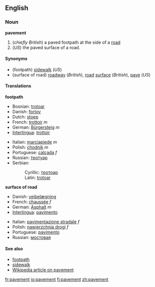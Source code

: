 ==English==
===Noun===
'''pavement'''

#(''chiefly British'') a paved footpath at the side of a [[road]]
#(''US'') the paved surface of a road.

====Synonyms====
*(footpath) [[sidewalk]] (''US'')
*(surface of road) [[roadway]] (''British''), [[road]] [[surface]] (''British''), [[pave]] (''US'')

====Translations====

'''footpath'''
{{top}}
*Bosnian: [[trotoar]] {{m}}
*Danish: [[fortov]]
*Dutch: [[stoep]]
*French: [[trottoir#French|trottoir]] ''m''
*German: [[Bürgersteig]] ''m''
*[[Interlingua]]: [[trottoir#Interlingua|trottoir]]
{{mid}}
*Italian: [[marciapiede]] ''m''
*Polish: [[chodnik]] ''m''
*Portuguese: [[calçada]] ''f''
*Russian: [[тротуар]]
*Serbian:
*:Cyrillic: [[тротоар]] {{m}}
*:Latin: [[trotoar#Serbian|trotoar]] {{m}}
{{bottom}}

'''surface of road'''
{{top}}
*Danish: [[vejbelægning]]
*French: [[chaussée]] ''f''
*German: [[Asphalt]] ''m''
*[[Interlingua]]: [[pavimento#Interlingua|pavimento]]
{{mid}}
*Italian: [[pavimentazione stradale]] ''f''
*Polish: [[nawierzchnia drogi]] ''f''
*Portuguese: [[pavimento#Portuguese|pavimento]]
*Russian: [[мостовая]]
{{bottom}}

====See also====<!-- maybe or maybe not synonyms -->
*[[footpath]]
*[[sidewalk]]
*[[w:pavement|Wikipedia article on pavement]]

[[fr:pavement]]
[[io:pavement]]
[[fi:pavement]]
[[zh:pavement]]